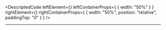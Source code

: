 
<DescriptedCode
  leftElement={<D2EvidenceTypeServiceDescLeft />}
  leftContainerProps={
    {
      width: "50%"
    }
  }
  rightElement={<D2EvidenceTypeServiceDescRight />}
  rightContainerProps={
    {
      width: "50%",
      position: "relative",
      paddingTop: "0"
    }
  }
/>

---
